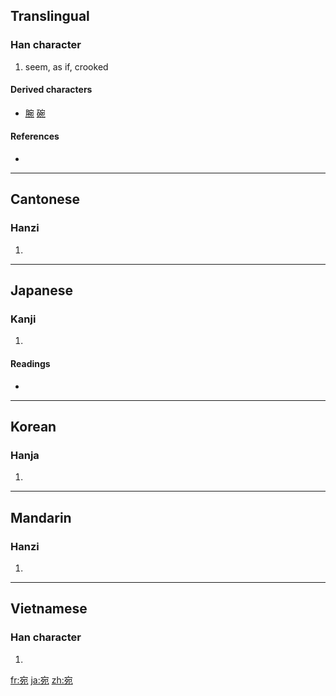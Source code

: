 ==Translingual==

===Han character===
{{Han char|rn=40|rad=宀|as=05|sn=8|four=3021<sub>2</sub>|canj=十弓戈山 (JNIU)}}

# seem, as if, crooked

====Derived characters====
* [[腕]] [[碗]]

====References====
* {{Han ref|kx=0284.010|dkj=07110|dj=0561.010|hdz=20922.050|uh=5B9B|ud=23451|bh=A97B|bd=43387}}

----

==Cantonese==

===Hanzi===
{{yue-hanzi|jyut=|y=yun2}}

# {{defn|Cantonese|sort=宀05}}

----

==Japanese==

===Kanji===
{{ja-kanji|grade=|rs=宀05}}

# {{defn|Japanese}}

====Readings====
* {{ja-readings|on=[[えん]] (en)|kun=[[あたかも]] (atakamo), [[あて]] (ate), [[ずつ]] (zutsu)}}

----

==Korean==

===Hanja===
{{ko-hanja|hangeul=[[완]], [[원]]|rv=wan, won|mr=wan, wŏn}}

# {{defn|Korean|sort=宀05}}

----

==Mandarin==

===Hanzi===
{{cmn-hanzi|pin=[[wǎn]] ([[wan3]])|wg=wan<sup>3</sup>}}

# {{defn|Mandarin|sort=宀05}}

----

==Vietnamese==

===Han character===
{{vi-hantu|[[uyển]], [[uốn]]|rs=宀05}}

# {{defn|Vietnamese|sort=宀05}}

[[fr:宛]]
[[ja:宛]]
[[zh:宛]]